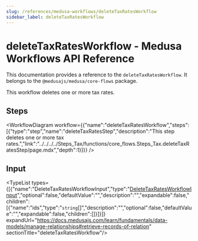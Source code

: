 ```yaml
---
slug: /references/medusa-workflows/deleteTaxRatesWorkflow
sidebar_label: deleteTaxRatesWorkflow
---
```



# deleteTaxRatesWorkflow - Medusa Workflows API Reference

This documentation provides a reference to the `deleteTaxRatesWorkflow`. It belongs to the `@medusajs/medusa/core-flows` package.

This workflow deletes one or more tax rates.

## Steps

<WorkflowDiagram workflow={{"name":"deleteTaxRatesWorkflow","steps":[{"type":"step","name":"deleteTaxRatesStep","description":"This step deletes one or more tax rates.","link":"../../../../Steps_Tax/functions/core_flows.Steps_Tax.deleteTaxRatesStep/page.mdx","depth":1}]}} />

## Input

<TypeList types={[{"name":"DeleteTaxRatesWorkflowInput","type":"[DeleteTaxRatesWorkflowInput](../../../../types/core_flows.DeleteTaxRatesWorkflowInput/page.mdx)","optional":false,"defaultValue":"","description":"","expandable":false,"children":[{"name":"ids","type":"`string`[]","description":"","optional":false,"defaultValue":"","expandable":false,"children":[]}]}]} expandUrl="https://docs.medusajs.com/learn/fundamentals/data-models/manage-relationships#retrieve-records-of-relation" sectionTitle="deleteTaxRatesWorkflow"/>
